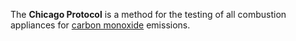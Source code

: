 The '''Chicago Protocol''' is a method for the testing of all combustion appliances for [[carbon monoxide]] emissions.

{{chem-stub}}